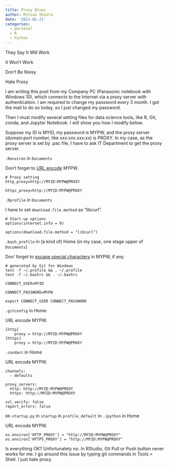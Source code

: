 ```yaml
---
title: Proxy Blues
author: Mitsuo Shiota
date: '2021-01-21'
categories:
  - personal
  - R
  - Python
---
```


They Say It Will Work

It Won't Work

Don't Be Noisy

Hate Proxy

I am writing this post from my Company PC (Panasonic notebook with Windows 10), which connects to the Internet via a proxy server with authentication. I am required to change my password every 3 month. I got the mail to do so today, so I just changed my password.

Then I must modify several setting files for data science tools, like R, Git, conda, and Jupyter Notebook. I will show you how I modify below.

Suppose my ID is MYID, my password is MYPW, and the proxy server (domain:port number, like xxx.xxx.xxx:xx) is PROXY. In my case, as the proxy server is set by .pac file, I have to ask IT Department to get the proxy server.

`.Renviron` in `Documents`

Don't forget to [URL encode](https://www.w3schools.com/tags/ref_urlencode.ASP) MYPW.

```
# Proxy setting
http_proxy=http://MYID:MYPW@PROXY

https_proxy=http://MYID:MYPW@PROXY
```

`.Rprofile` in `Documents`

I have to set `download.file.method` as "libcurl".

```
# Start-up options
options(internet.info = 0)

options(download.file.method = "libcurl")
```

`.bash_profile` in (a kind of) Home (in my case, one stage upper of `Documents`)

Don' forget to [escape special characters](https://www.oreilly.com/library/view/learning-the-bash/1565923472/ch01s09.html) in MYPW, if any.

```
# generated by Git for Windows
test -f ~/.profile && . ~/.profile
test -f ~/.bashrc && . ~/.bashrc

CONNECT_USER=MYID

CONNECT_PASSWORD=MYPW

export CONNECT_USER CONNECT_PASSWORD
```

`.gitconfig` in Home

URL encode MYPW.

```
[http]
 	proxy = http://MYID:MYPW@PROXY
[https]
 	proxy = http://MYID:MYPW@PROXY
```

`.condarc` in Home

URL encode MYPW.

```
channels:
  - defaults

proxy_servers:
  http: http://MYID:MYPW@PROXY
  https: http://MYID:MYPW@PROXY

ssl_verify: false
report_errors: false
```

`00-startup.py` in `startup` in `profile_default` in `.ipython` in Home

URL encode MYPW.

`
os.environ['HTTP_PROXY'] = "http://MYID:MYPW@PROXY"
os.environ['HTTPS_PROXY'] = "http://MYID:MYPW@PROXY"
`

Is everything OK? Unfortunately no. In RStudio, Git Pull or Push button never works for me. I go around this issue by typing git commands in Tools > Shell. I just hate proxy.

